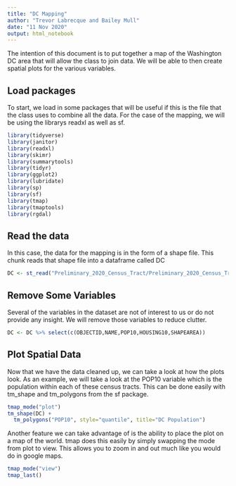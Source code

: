 ```yaml
---
title: "DC Mapping"
author: "Trevor Labrecque and Bailey Mull"
date: "11 Nov 2020"
output: html_notebook
---
```


The intention of this document is to put together a map of the Washington DC area that will allow the class to join data. We will be able to then create spatial plots for the various variables.

## Load packages

To start, we load in some packages that will be useful if this is the file that the class uses to combine all the data. For the case of the mapping, we will be using the librarys readxl as well as sf.
```r
library(tidyverse)
library(janitor)
library(readxl)
library(skimr)
library(summarytools)
library(tidyr)
library(ggplot2)
library(lubridate)
library(sp)
library(sf)
library(tmap)
library(tmaptools)
library(rgdal)
```

## Read the data
In this case, the data for the mapping is in the form of a shape file. This chunk reads that shape file into a dataframe called DC
```r
DC <- st_read("Preliminary_2020_Census_Tract/Preliminary_2020_Census_Tract.shp")
```

## Remove Some Variables
Several of the variables in the dataset are not of interest to us or do not provide any insight. We will remove those variables to reduce clutter.
```r
DC <- DC %>% select(c(OBJECTID,NAME,POP10,HOUSING10,SHAPEAREA))
```


## Plot Spatial Data
Now that we have the data cleaned up, we can take a look at how the plots look. As an example, we will take a look at the POP10 variable which is the population within each of these census tracts. This can be done easily with tm_shape and tm_polygons from the sf package.
```r
tmap_mode("plot")
tm_shape(DC) +
  tm_polygons("POP10", style="quantile", title="DC Population")
```

Another feature we can take advantage of is the ability to place the plot on a map of the world. tmap does this easily by simply swapping the mode from plot to view. This allows you to zoom in and out much like you would do in google maps.
```r
tmap_mode("view")
tmap_last()
```

